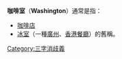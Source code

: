'''咖啡室'''（'''Washington'''）通常是指：
* [[咖啡店|咖啡店]]
* [[冰室|冰室]]（一種[[廣州|廣州]]、[[香港|香港]][[餐廳|餐廳]]）的舊稱。

[[Category:三字消歧義|Category:三字消歧義]]
{{disambig}}